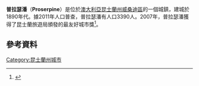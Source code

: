 {{expand|time=2017-12-20T02:45:35+00:00}}
'''普拉瑟潘'''（'''Proserpine'''）是位於[[澳大利亞|澳大利亞]][[昆士蘭州|昆士蘭州]][[威桑迪區|威桑迪區]]的一個城鎮，建城於1890年代。據2011年人口普查，普拉瑟潘有人口3390人。2007年，普拉瑟潘獲得了昆士蘭旅遊局頒發的最友好城市獎<ref>{{cite web|title=2007 State Winners|url=http://www.kabq.org.au/eett-winners/2007-state-winners|publisher=Keep Australia Beautiful Queensland|accessdate=17 August 2012|deadurl=yes|archiveurl=https://web.archive.org/web/20130425143823/http://kabq.org.au/eett-winners/2007-state-winners|archivedate=2013年4月25日}}</ref>。
==參考資料==
{{reflist}}
[[Category:昆士蘭州城市|Category:昆士蘭州城市]]